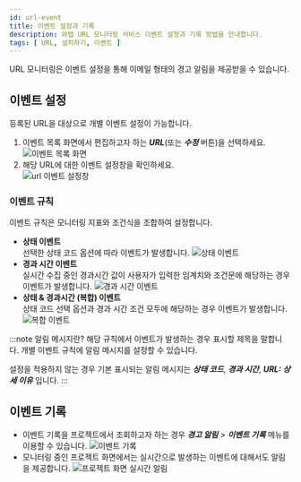 ```yaml
---
id: url-event
title: 이벤트 설정과 기록
description: 와탭 URL 모니터링 서비스 이벤트 설정과 기록 방법을 안내합니다.
tags: [ URL, 설치하기, 이벤트 ]
---
```


URL 모니터링은 이벤트 설정을 통해 이메일 형태의 경고 알림을 제공받을 수 있습니다.

## 이벤트 설정

등록된 URL을 대상으로 개별 이벤트 설정이 가능합니다. 

1. 이벤트 목록 화면에서 편집하고자 하는 ***URL***(또는 ***수정*** 버튼)을 선택하세요.   
    ![이벤트 목록 화면](https://img.whatap.io/media/user_guide_url/alert/alert_list.png)
1. 해당 URL에 대한 이벤트 설정창을 확인하세요.  
    ![url 이벤트 설정창](https://img.whatap.io/media/user_guide_url/alert/alert_add.png)

### 이벤트 규칙

이벤트 규칙은 모니터링 지표와 조건식을 조합하여 설정합니다.

* **상태 이벤트**  
    선택한 상태 코드 옵션에 따라 이벤트가 발생합니다.
    ![상태 이벤트](https://img.whatap.io/media/user_guide_url/alert/alert_status.png)
* **경과 시간 이벤트**  
    실시간 수집 중인 경과시간 값이 사용자가 입력한 임계치와 조건문에 해당하는 경우 이벤트가 발생합니다.
    ![경과 시간 이벤트](https://img.whatap.io/media/user_guide_url/alert/alert_elapsed.png)
* **상태 & 경과시간 (복합) 이벤트**  
    상태 코드 선택 옵션과 경과 시간 조건 모두에 해당하는 경우 이벤트가 발생합니다.
    ![복합 이벤트](https://img.whatap.io/media/user_guide_url/alert/alert_multi.png)

:::note 알림 메시지란?
해당 규칙에서 이벤트가 발생하는 경우 표시할 제목을 말합니다. 개별 이벤트 규칙에 알림 메시지를 설정할 수 있습니다. 

설정을 적용하지 않는 경우 기본 표시되는 알림 메시지는 ***상태 코드***, ***경과 시간***, ***URL: 상세 이유*** 입니다.
:::

## 이벤트 기록

* 이벤트 기록을 프로젝트에서 조회하고자 하는 경우 ***경고 알림*** > ***이벤트 기록*** 메뉴를 이용할 수 있습니다.
    ![이벤트 기록](https://img.whatap.io/media/images/Screenshot_2021-01-15_Cloud_Monitoring9.png)
* 모니터링 중인 프로젝트 화면에서는 실시간으로 발생하는 이벤트에 대해서도 알림을 제공합니다.
    ![프로젝트 화면 실시간 알림](https://img.whatap.io/media/user_guide_url/13_EventList1.png)